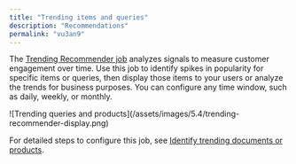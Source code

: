 ```yaml
---
title: "Trending items and queries"
description: "Recommendations"
permalink: "vu3an9"
---
```


The [Trending Recommender job](/managed-fusion/5.9/qdbucu/trending-recommender-jobs) analyzes signals to measure customer engagement over time. Use this job to identify spikes in popularity for specific items or queries, then display those items to your users or analyze the trends for business purposes. You can configure any time window, such as daily, weekly, or monthly.

<Frame>![Trending queries and products](/assets/images/5.4/trending-recommender-display.png)</Frame>

For detailed steps to configure this job, see [Identify trending documents or products](/how-to/i3n2wk/identify-trending-documents-or-projects).